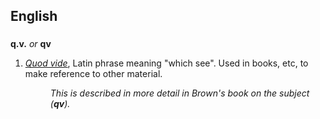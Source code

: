 ==English==
==={{abbreviation}}===
'''q.v.''' ''or'' '''qv'''

#''[[Quod vide]]'', Latin phrase meaning "which see".  Used in books, etc, to make reference to other material.
#:''This is described in more detail in Brown's book on the subject ('''qv''').''